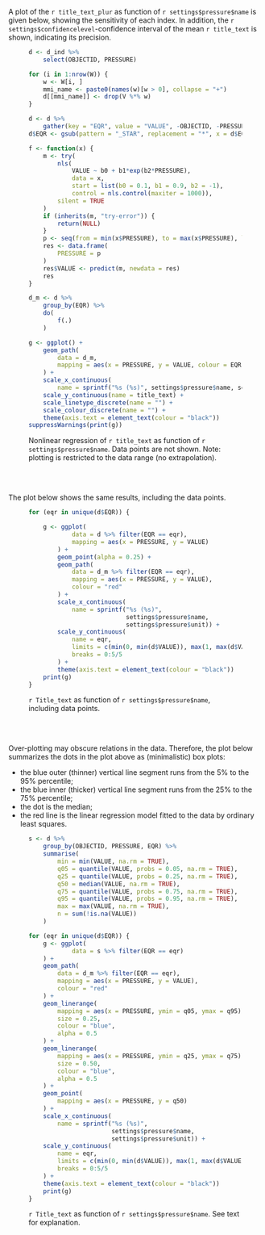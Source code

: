 
A plot of the `r title_text_plur` as function of `r settings$pressure$name` is given below, showing the sensitivity of each index. In addition, the `r settings$confidencelevel`-confidence interval of the mean `r title_text` is shown, indicating its precision.


<figure>
```r

d <- d_ind %>% 
    select(OBJECTID, PRESSURE)

for (i in 1:nrow(W)) {
    w <- W[i, ]
    mmi_name <- paste0(names(w)[w > 0], collapse = "+")
    d[[mmi_name]] <- drop(V %*% w)
}

d <- d %>% 
    gather(key = "EQR", value = "VALUE", -OBJECTID, -PRESSURE)
d$EQR <- gsub(pattern = "_STAR", replacement = "*", x = d$EQR)

f <- function(x) {
    m <- try(
        nls(
            VALUE ~ b0 + b1*exp(b2*PRESSURE),
            data = x,
            start = list(b0 = 0.1, b1 = 0.9, b2 = -1),
            control = nls.control(maxiter = 1000)), 
        silent = TRUE
    )
    if (inherits(m, "try-error")) {
        return(NULL)
    }
    p <- seq(from = min(x$PRESSURE), to = max(x$PRESSURE), length.out = 101)
    res <- data.frame(
        PRESSURE = p
    )
    res$VALUE <- predict(m, newdata = res)
    res
}

d_m <- d %>%
    group_by(EQR) %>%
    do(
        f(.)        
    )

g <- ggplot() +
    geom_path(
        data = d_m,
        mapping = aes(x = PRESSURE, y = VALUE, colour = EQR)
    ) +
    scale_x_continuous(
        name = sprintf("%s (%s)", settings$pressure$name, settings$pressure$unit)) +
    scale_y_continuous(name = title_text) +
    scale_linetype_discrete(name = "") +
    scale_colour_discrete(name = "") +
    theme(axis.text = element_text(colour = "black"))
suppressWarnings(print(g))
```
<figcaption>Nonlinear regression of `r title_text` as function of `r settings$pressure$name`. Data points are not shown. Note: plotting is restricted to the data range (no extrapolation).</figcaption>
</figure>
<br>
<br>



The plot below shows the same results, including the data points.


<figure>
```r
for (eqr in unique(d$EQR)) {

    g <- ggplot(
            data = d %>% filter(EQR == eqr), 
            mapping = aes(x = PRESSURE, y = VALUE)
        ) +
        geom_point(alpha = 0.25) +
        geom_path(
            data = d_m %>% filter(EQR == eqr),
            mapping = aes(x = PRESSURE, y = VALUE), 
            colour = "red"
        ) +
        scale_x_continuous(
            name = sprintf("%s (%s)", 
                           settings$pressure$name, 
                           settings$pressure$unit)) +
        scale_y_continuous(
            name = eqr, 
            limits = c(min(0, min(d$VALUE)), max(1, max(d$VALUE))),
            breaks = 0:5/5
        ) +
        theme(axis.text = element_text(colour = "black"))
    print(g)
}

```
<figcaption>`r Title_text` as function of `r settings$pressure$name`, including data points.</figcaption>
</figure>
<br>
<br>


Over-plotting may obscure relations in the data. Therefore, the plot below summarizes the dots in the plot above as (minimalistic) box plots:

- the blue outer (thinner) vertical line segment runs from the 5% to the 95% percentile;
- the blue inner (thicker) vertical line segment runs from the 25% to the 75% percentile;
- the dot is the median;
- the red line is the linear regression model fitted to the data by ordinary least squares.


<figure>
```r
s <- d %>%
    group_by(OBJECTID, PRESSURE, EQR) %>%
    summarise(
        min = min(VALUE, na.rm = TRUE), 
        q05 = quantile(VALUE, probs = 0.05, na.rm = TRUE),
        q25 = quantile(VALUE, probs = 0.25, na.rm = TRUE),
        q50 = median(VALUE, na.rm = TRUE),
        q75 = quantile(VALUE, probs = 0.75, na.rm = TRUE),
        q95 = quantile(VALUE, probs = 0.95, na.rm = TRUE),
        max = max(VALUE, na.rm = TRUE),
        n = sum(!is.na(VALUE))
    )

for (eqr in unique(d$EQR)) {
    g <- ggplot(
            data = s %>% filter(EQR == eqr)
    ) +
    geom_path(
        data = d_m %>% filter(EQR == eqr),
        mapping = aes(x = PRESSURE, y = VALUE), 
        colour = "red"
    ) +
    geom_linerange(
        mapping = aes(x = PRESSURE, ymin = q05, ymax = q95),
        size = 0.25,
        colour = "blue",
        alpha = 0.5
    ) +
    geom_linerange(
        mapping = aes(x = PRESSURE, ymin = q25, ymax = q75),
        size = 0.50,
        colour = "blue",
        alpha = 0.5
    ) +
    geom_point(
        mapping = aes(x = PRESSURE, y = q50)
    ) +
    scale_x_continuous(
        name = sprintf("%s (%s)", 
                       settings$pressure$name, 
                       settings$pressure$unit)) +
    scale_y_continuous(
        name = eqr, 
        limits = c(min(0, min(d$VALUE)), max(1, max(d$VALUE))),
        breaks = 0:5/5
    ) +
    theme(axis.text = element_text(colour = "black"))
    print(g)
}
```
<figcaption>`r Title_text` as function of `r settings$pressure$name`. See text for explanation.</figcaption>
</figure>
<br>
<br>
